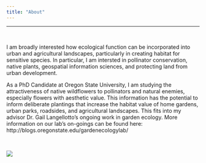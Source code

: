 ```yaml
---
title: "About"
---
```

***

<br>

I am broadly interested how ecological function can be incorporated into urban and agricultural landscapes, particularly in creating habitat for sensitive species. In particular, I am intersted in pollinator conservation, native plants, geospatial information sciences, and protecting land from urban development.   

As a PhD Candidate at Oregon State University, I am studying the attractiveness of native wildflowers to pollinators and natural enemies, especially flowers with aesthetic value. This information has the potential to inform deliberate plantings that increase the habitat value of home gardens, urban parks, roadsides, and agricultural landscapes. This fits into my advisor Dr. Gail Langellotto's ongoing work in garden ecology. More information on our lab's on-goings can be found here:   http://blogs.oregonstate.edu/gardenecologylab/

<br>

![](Leadville.jpg)

<br>
 



